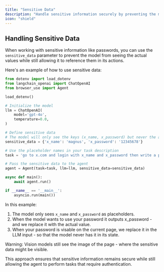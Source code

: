 ---
title: "Sensitive Data"
description: "Handle sensitive information securely by preventing the model from seeing actual passwords."
icon: "shield"
---

## Handling Sensitive Data

When working with sensitive information like passwords, you can use the `sensitive_data` parameter to prevent the model from seeing the actual values while still allowing it to reference them in its actions.

Here's an example of how to use sensitive data:

```python
from dotenv import load_dotenv
from langchain_openai import ChatOpenAI
from browser_use import Agent

load_dotenv()

# Initialize the model
llm = ChatOpenAI(
    model='gpt-4o',
    temperature=0.0,
)

# Define sensitive data
# The model will only see the keys (x_name, x_password) but never the actual values
sensitive_data = {'x_name': 'magnus', 'x_password': '12345678'}

# Use the placeholder names in your task description
task = 'go to x.com and login with x_name and x_password then write a post about the meaning of life'

# Pass the sensitive data to the agent
agent = Agent(task=task, llm=llm, sensitive_data=sensitive_data)

async def main():
    await agent.run()

if __name__ == '__main__':
    asyncio.run(main())
```

In this example:
1. The model only sees `x_name` and `x_password` as placeholders.
2. When the model wants to use your password it outputs x_password - and we replace it with the actual value.
3. When your password is visable on the current page, we replace it in the LLM input - so that the model never has it in its state. 

Warning: Vision models still see the image of the page - where the sensitive data might be visible.

This approach ensures that sensitive information remains secure while still allowing the agent to perform tasks that require authentication.